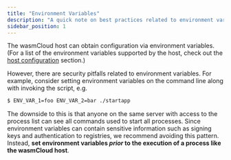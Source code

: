 ```yaml
---
title: "Environment Variables"
description: "A quick note on best practices related to environment variables"
sidebar_position: 1
---
```


The wasmCloud host can obtain configuration via environment variables. (For a list of the environment variables supported by the host, check out the [host configuration](/docs/reference/host-config) section.)

However, there are security pitfalls related to environment variables. For example, consider setting environment variables on the command line along with invoking the script, e.g.

```bash
$ ENV_VAR_1=foo ENV_VAR_2=bar ./startapp
```

The downside to this is that anyone on the same server with access to the process list can see all commands used to start all processes. Since environment variables can contain sensitive information such as signing keys and authentication to registries, we recommend avoiding this pattern. Instead, **set environment variables _prior_ to the execution of a process like the wasmCloud host**.
